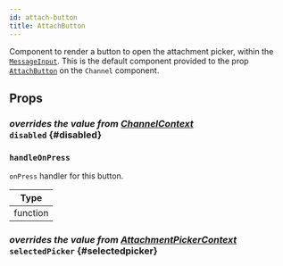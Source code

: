 ```yaml
---
id: attach-button
title: AttachButton
---
```



Component to render a button to open the attachment picker, within the [`MessageInput`](./message-input.mdx).
This is the default component provided to the prop [`AttachButton`](../channel/channel.mdx#attachbutton) on the `Channel` component.

## Props

### <div class="label description">_overrides the value from [ChannelContext](../../../state-and-offline-support/contexts/channel-context#disabled)_</div> `disabled` {#disabled}

<Disabled />

### `handleOnPress`

`onPress` handler for this button.

| Type     |
| -------- |
| function |

### <div class="label description">_overrides the value from [AttachmentPickerContext](../../../state-and-offline-support/contexts/attachment-picker-context#selectedpicker)_</div> `selectedPicker` {#selectedpicker}

<SelectedPicker />
